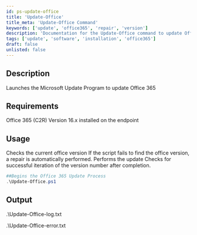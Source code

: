 ```yaml
---
id: ps-update-office
title: 'Update-Office'
title_meta: 'Update-Office Command'
keywords: ['update', 'office365', 'repair', 'version']
description: 'Documentation for the Update-Office command to update Office 365 to the latest version.'
tags: ['update', 'software', 'installation', 'office365']
draft: false
unlisted: false
---
```

## Description
Launches the Microsoft Update Program to update Office 365

## Requirements
Office 365 (C2R) Version 16.x installed on the endpoint

## Usage
Checks the current office version
    If the script fails to find the office version, a repair is automatically performed.
Performs the update
Checks for successful iteration of the version number after completion.



```powershell
##Begins the Office 365 Update Process
.\Update-Office.ps1
```

## Output

.\Update-Office-log.txt

.\Update-Office-error.txt









